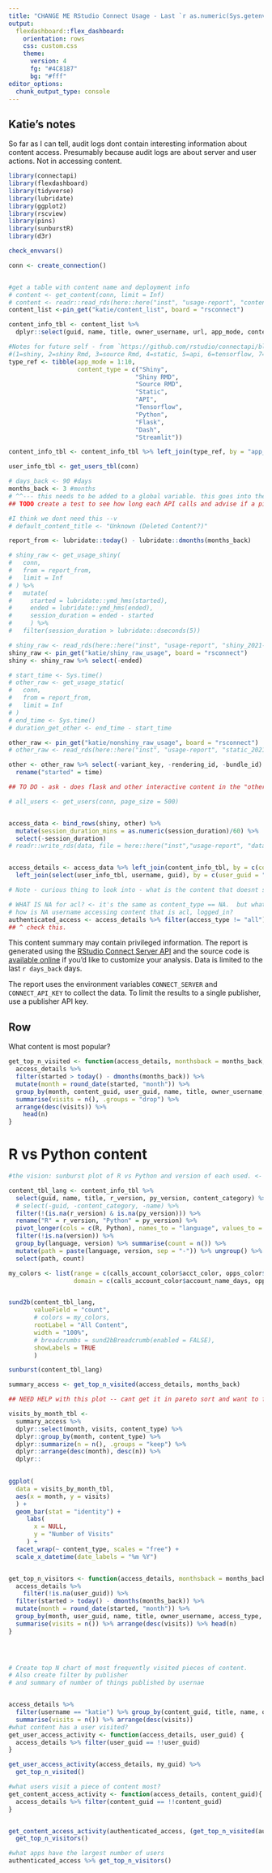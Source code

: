 ```yaml
---
title: "CHANGE ME RStudio Connect Usage - Last `r as.numeric(Sys.getenv('DAYSBACK', 30))` Days"
output:
  flexdashboard::flex_dashboard:
    orientation: rows
    css: custom.css
    theme:
      version: 4
      fg: "#4C8187"
      bg: "#fff"
editor_options: 
  chunk_output_type: console
---
```


## Katie's notes
So far as I can tell, audit logs dont contain interesting information about content access. Presumably because audit logs are about server and user actions. Not in accessing content.


```r
library(connectapi)
library(flexdashboard)
library(tidyverse)
library(lubridate)
library(ggplot2)
library(rscview)
library(pins)
library(sunburstR)
library(d3r)
```

```r
check_envvars()
```

```r
conn <- create_connection()


#get a table with content name and deployment info
# content <- get_content(conn, limit = Inf)
# content <- readr::read_rds(here::here("inst", "usage-report", "content_2021-06-14.rds"))
content_list <-pin_get("katie/content_list", board = "rsconnect")

content_info_tbl <- content_list %>% 
  dplyr::select(guid, name, title, owner_username, url, app_mode, content_category, access_type, py_version, r_version)

#Notes for future self - from `https://github.com/rstudio/connectapi/blob/002f0a6a0a6d3cf2eadc57f3daf173dd13ca65ff/R/ptype.R#L56`
#(1=shiny, 2=shiny Rmd, 3=source Rmd, 4=static, 5=api, 6=tensorflow, 7=python, 8=flask, 9=dash, 10=streamlit)
type_ref <- tibble(app_mode = 1:10, 
                   content_type = c("Shiny", 
                                   "Shiny RMD",
                                   "Source RMD", 
                                   "Static", 
                                   "API", 
                                   "Tensorflow", 
                                   "Python", 
                                   "Flask", 
                                   "Dash", 
                                   "Streamlit"))

content_info_tbl <- content_info_tbl %>% left_join(type_ref, by = "app_mode")

user_info_tbl <- get_users_tbl(conn)
```


```r

# days_back <- 90 #days
months_back <- 3 #months
# ^^--- this needs to be added to a global variable. this goes into the ETL that pins the shiny / nonshiny usage pins. 
## TODO create a test to see how long each API calls and advise if a pin should be used or if running the call live is okay.

#I think we dont need this --v
# default_content_title <- "Unknown (Deleted Content?)"

report_from <- lubridate::today() - lubridate::dmonths(months_back)

# shiny_raw <- get_usage_shiny(
#   conn,
#   from = report_from,
#   limit = Inf
# ) %>%
#   mutate(
#     started = lubridate::ymd_hms(started),
#     ended = lubridate::ymd_hms(ended),
#     session_duration = ended - started
#     ) %>%
#   filter(session_duration > lubridate::dseconds(5))

# shiny_raw <- read_rds(here::here("inst", "usage-report", "shiny_2021-06-14.rds"))
shiny_raw <- pin_get("katie/shiny_raw_usage", board = "rsconnect")
shiny <- shiny_raw %>% select(-ended)

# start_time <- Sys.time()
# other_raw <- get_usage_static(
#   conn,
#   from = report_from,
#   limit = Inf
# )
# end_time <- Sys.time()
# duration_get_other <- end_time - start_time

other_raw <- pin_get("katie/nonshiny_raw_usage", board = "rsconnect")
# other_raw <- read_rds(here::here("inst", "usage-report", "static_2021-06-14.rds"))

other <- other_raw %>% select(-variant_key, -rendering_id, -bundle_id) %>% 
  rename("started" = time)

## TO DO - ask - does flask and other interactive content in the "other" category no session duration?

# all_users <- get_users(conn, page_size = 500)


access_data <- bind_rows(shiny, other) %>% 
  mutate(session_duration_mins = as.numeric(session_duration)/60) %>% 
  select(-session_duration)
# readr::write_rds(data, file = here::here("inst","usage-report", "data.rds"))


access_details <- access_data %>% left_join(content_info_tbl, by = c(content_guid = "guid")) %>% 
  left_join(select(user_info_tbl, username, guid), by = c(user_guid = "guid"))

# Note - curious thing to look into - what is the content that doesnt seem to exist with long durations? was this since deleted and thats why it has no info?  content guid example a3a16278-fca0-4592-a547-e7087395571f

# WHAT IS NA for acl? <- it's the same as content_type == NA.  but what is it?  
# how is NA username accessing content that is acl, logged_in?
authenticated_access <- access_details %>% filter(access_type != "all") 
## ^ check this.

```

This content summary may contain privileged information. The report is generated
using the [RStudio Connect Server API](http://docs.rstudio.com/connect/api) and
the source code is [available online](https://github.com/sol-eng/connect-usage)
if you'd like to customize your analysis. Data is limited to the last `r
days_back` days.

The report uses the environment variables `CONNECT_SERVER` and `CONNECT_API_KEY`
to collect the data. To limit the results to a single publisher, use a publisher
API key.

Row 
-----------------------------------------------------------------------
What content is most popular?
```r

get_top_n_visited <- function(access_details, monthsback = months_back, n = Inf){
  access_details %>%
  filter(started > today() - dmonths(months_back)) %>% 
  mutate(month = round_date(started, "month")) %>% 
  group_by(month, content_guid, user_guid, name, title, owner_username, access_type, content_type, username) %>% 
  summarise(visits = n(), .groups = "drop") %>% 
  arrange(desc(visits)) %>% 
    head(n)
}

```


# R vs Python content
```r
#the vision: sunburst plot of R vs Python and version of each used. <- wonder if we should color special the reticulated items :)

content_tbl_lang <- content_info_tbl %>% 
  select(guid, name, title, r_version, py_version, content_category) %>% 
  # select(-guid, -content_category, -name) %>% 
  filter(!(is.na(r_version) & is.na(py_version))) %>% 
  rename("R" = r_version, "Python" = py_version) %>% 
  pivot_longer(cols = c(R, Python), names_to = "language", values_to = "version") %>% 
  filter(!is.na(version)) %>% 
  group_by(language, version) %>% summarise(count = n()) %>% 
  mutate(path = paste(language, version, sep = "-")) %>% ungroup() %>% 
  select(path, count)

my_colors <- list(range = c(calls_account_color$acct_color, opps_color$opp_color),
                  domain = c(calls_account_color$account_name_days, opps_color$opp_name_days))


sund2b(content_tbl_lang, 
       valueField = "count",
       # colors = my_colors, 
       rootLabel = "All Content", 
       width = "100%",
       # breadcrumbs = sund2bBreadcrumb(enabled = FALSE),
       showLabels = TRUE
       )

sunburst(content_tbl_lang)

```



```r

summary_access <- get_top_n_visited(access_details, months_back)

## NEED HELP with this plot -- cant get it in pareto sort and want to filter results

visits_by_month_tbl <-
  summary_access %>% 
  dplyr::select(month, visits, content_type) %>%
  dplyr::group_by(month, content_type) %>%
  dplyr::summarize(n = n(), .groups = "keep") %>%
  dplyr::arrange(desc(month), desc(n)) %>%
  dplyr::
  

ggplot(
  data = visits_by_month_tbl,
  aes(x = month, y = visits)
  ) + 
  geom_bar(stat = "identity") +  
     labs(
       x = NULL,
       y = "Number of Visits"
     ) + 
  facet_wrap(~ content_type, scales = "free") +
  scale_x_datetime(date_labels = "%m %Y")


get_top_n_visitors <- function(access_details, monthsback = months_back, n = Inf){
  access_details %>%
    filter(!is.na(user_guid)) %>% 
  filter(started > today() - dmonths(months_back)) %>% 
  mutate(month = round_date(started, "month")) %>% 
  group_by(month, user_guid, name, title, owner_username, access_type, content_type, username) %>% 
  summarise(visits = n()) %>% arrange(desc(visits)) %>% head(n)
}


  

# Create top N chart of most frequently visited pieces of content. 
# Also create filter by publisher
# and summary of number of things published by usernae



```


```r


access_details %>% 
  filter(username == "katie") %>% group_by(content_guid, title, name, owner_username, content_type) %>% 
  summarise(visits = n()) %>% arrange(desc(visits)) 
#what content has a user visited?
get_user_access_activity <- function(access_details, user_guid) {
  access_details %>% filter(user_guid == !!user_guid)
}

get_user_access_activity(access_details, my_guid) %>% 
  get_top_n_visited()

#what users visit a piece of content most?
get_content_access_activity <- function(access_details, content_guid){
  access_details %>% filter(content_guid == !!content_guid)
}


get_content_access_activity(authenticated_access, (get_top_n_visited(authenticated_access)$content_guid)[3]) %>% 
  get_top_n_visitors()

#what apps have the largest number of users
authenticated_access %>% get_top_n_visitors()

```
 
